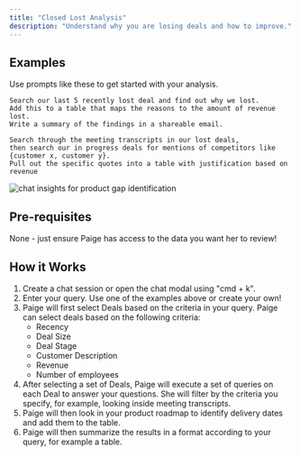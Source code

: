 ```yaml
---
title: "Closed Lost Analysis"
description: "Understand why you are losing deals and how to improve."
---
```


## Examples
<Tip> Use prompts like these to get started with your analysis. </Tip>
```
Search our last 5 recently lost deal and find out why we lost.
Add this to a table that maps the reasons to the amount of revenue lost.
Write a summary of the findings in a shareable email.
```
```
Search through the meeting transcripts in our lost deals, 
then search our in progress deals for mentions of competitors like {customer x, customer y}.
Pull out the specific quotes into a table with justification based on revenue
```

<img src="/images/chat-product-gaps.png" alt="chat insights for product gap identification" />

## Pre-requisites
None - just ensure Paige has access to the data you want her to review!

## How it Works
1. Create a chat session or open the chat modal using "cmd + k". 
2. Enter your query. Use one of the examples above or create your own! 
3. Paige will first select Deals based on the criteria in your query. Paige can select deals based on the following criteria:
    - Recency
    - Deal Size
    - Deal Stage
    - Customer Description
    - Revenue
    - Number of employees
4. After selecting a set of Deals, Paige will execute a set of queries on each Deal to answer your questions. She will filter by the criteria you specify, for example, looking inside meeting transcripts.
5. Paige will then look in your product roadmap to identify delivery dates and add them to the table. 
6. Paige will then summarize the results in a format according to your query, for example a table.

